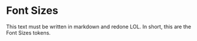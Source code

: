 
<Meta title="Tokes/Font Sizes" />

# Font Sizes

This text must be written in markdown and redone LOL. In short, this are the Font Sizes tokens.

<TokensGrid tokens={fontSizes} hasRemValue />


